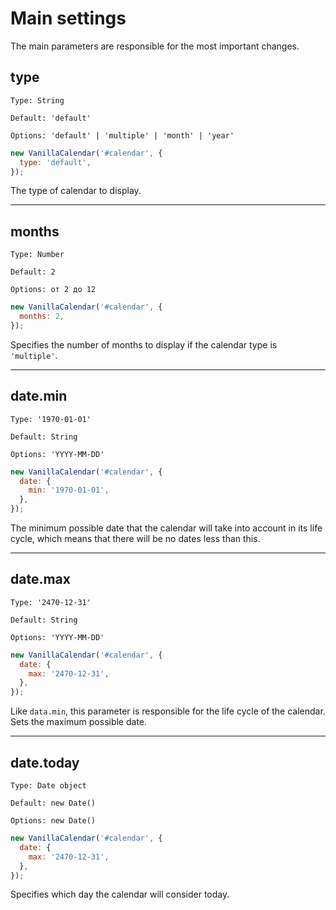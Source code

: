 # Main settings

The main parameters are responsible for the most important changes.

## type

`Type: String`

`Default: 'default'`

`Options: 'default' | 'multiple' | 'month' | 'year'`

```js
new VanillaCalendar('#calendar', {
  type: 'default',
});
```

The type of calendar to display.

- - -

## months

`Type: Number`

`Default: 2`

`Options: от 2 до 12`

```js
new VanillaCalendar('#calendar', {
  months: 2,
});
```

Specifies the number of months to display if the calendar type is `'multiple'`.

- - -

## date.min

`Type: '1970-01-01'`

`Default: String`

`Options: 'YYYY-MM-DD'`

```js
new VanillaCalendar('#calendar', {
  date: {
    min: '1970-01-01',
  },
});
```

The minimum possible date that the calendar will take into account in its life cycle, which means that there will be no dates less than this.

- - -

## date.max

`Type: '2470-12-31'`

`Default: String`

`Options: 'YYYY-MM-DD'`

```js
new VanillaCalendar('#calendar', {
  date: {
    max: '2470-12-31',
  },
});
```

Like `data.min`, this parameter is responsible for the life cycle of the calendar. Sets the maximum possible date.

- - -


## date.today

`Type: Date object`

`Default: new Date()`

`Options: new Date()`

```js
new VanillaCalendar('#calendar', {
  date: {
    max: '2470-12-31',
  },
});
```

Specifies which day the calendar will consider today.
